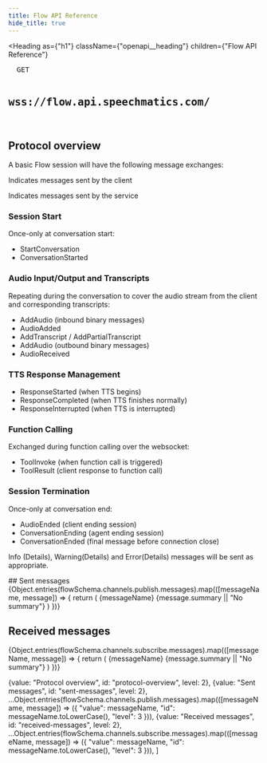 ```yaml
---
title: Flow API Reference
hide_title: true
---
```



<Heading
  as={"h1"}
  className={"openapi__heading"}
  children={"Flow API Reference"}
>
</Heading>

<pre className="openapi__method-endpoint">
  <span className="badge badge--primary">GET</span>
  <h2 className="openapi__method-endpoint-path">wss://flow.api.speechmatics.com/</h2>
</pre>

## Protocol overview
A basic Flow session will have the following message exchanges:

<WebsocketMessageArrow direction="up" /> Indicates messages sent by the client

<WebsocketMessageArrow direction="down" /> Indicates messages sent by the service

### Session Start
Once-only at conversation start:

- <Text align="center"><WebsocketMessageArrow direction="up" /> StartConversation</Text>
- <WebsocketMessageArrow direction="down" /> ConversationStarted

### Audio Input/Output and Transcripts
Repeating during the conversation to cover the audio stream from the client and corresponding transcripts:

- <WebsocketMessageArrow direction="up" /> AddAudio (inbound binary messages)
- <WebsocketMessageArrow direction="down" /> AudioAdded
- <WebsocketMessageArrow direction="down" /> AddTranscript / AddPartialTranscript
- <WebsocketMessageArrow direction="up" /> AddAudio (outbound binary messages)
- <WebsocketMessageArrow direction="down" /> AudioReceived

### TTS Response Management

- <WebsocketMessageArrow direction="down" /> ResponseStarted (when TTS begins)
- <WebsocketMessageArrow direction="down" /> ResponseCompleted (when TTS finishes normally)
- <WebsocketMessageArrow direction="down" /> ResponseInterrupted (when TTS is interrupted)

### Function Calling
Exchanged during function calling over the websocket:

- <WebsocketMessageArrow direction="down" /> ToolInvoke (when function call is triggered)
- <WebsocketMessageArrow direction="up" /> ToolResult (client response to function call)

### Session Termination
Once-only at conversation end:

- <WebsocketMessageArrow direction="up" /> AudioEnded (client ending session)
- <WebsocketMessageArrow direction="down" /> ConversationEnding (agent ending session)
- <WebsocketMessageArrow direction="down" /> ConversationEnded (final message before connection close)

Info (Details), Warning(Details) and Error(Details) messages will be sent as appropriate.

<div className="openapi__divider"></div>
## Sent messages

<Flex direction="column" gap="4">
{Object.entries(flowSchema.channels.publish.messages).map(([messageName, message]) => {
  return (
    <Card style={{overflow: "unset"}} key={messageName}>
      <Flex direction="column">
        <Heading as="h3" id ={messageName.toLowerCase()} style={{scrollMarginTop: "calc(var(--ifm-navbar-height) + 0.5rem)"}}>
          <WebsocketMessageArrow direction="up" /> {messageName}
        </Heading>
        <Flex direction="column" gap="2">
          <Text>{message.summary || "No summary"}</Text>
          <SchemaNode schema={message.payload} />
        </Flex>
      </Flex>
    </Card>
  )
  })}
</Flex>

## Received messages

<Flex direction="column" gap="4">
  {Object.entries(flowSchema.channels.subscribe.messages).map(([messageName, message]) => {
    return ( 
      <Card size="3"style={{overflow: "unset"}} key={messageName}>
        <Flex direction="column">
          <Heading as="h3" id={messageName.toLowerCase()} style={{scrollMarginTop: "calc(var(--ifm-navbar-height) + 0.5rem)"}}>
            <WebsocketMessageArrow direction="down" /> {messageName}
          </Heading>
          <Flex direction="column" gap="2">
            <Text>{message.summary || "No summary"}</Text>
            <SchemaNode schema={message.payload} />
          </Flex>
        </Flex>
      </Card>
   )
  })}
</Flex>

  {value: "Protocol overview", id: "protocol-overview", level: 2},
  {value: "Sent messages", id: "sent-messages", level: 2},
  ...Object.entries(flowSchema.channels.publish.messages).map(([messageName, message]) => ({
    "value": messageName,
    "id": messageName.toLowerCase(),
    "level": 3
  })),
  {value: "Received messages", id: "received-messages", level: 2},
  ...Object.entries(flowSchema.channels.subscribe.messages).map(([messageName, message]) => ({
    "value": messageName,
    "id": messageName.toLowerCase(),
    "level": 3
  })),
]